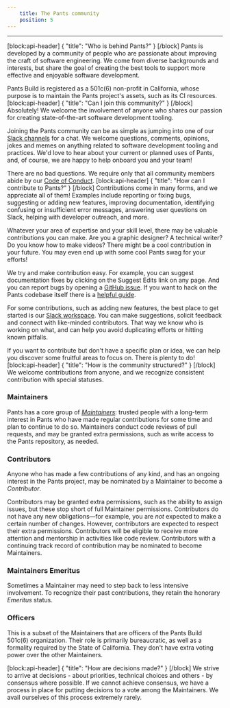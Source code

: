 ```yaml
---
    title: The Pants community
    position: 5
---
```




---

[block:api-header]
{
  "title": "Who is behind Pants?"
}
[/block]
Pants is developed by a community of people who are passionate about improving the craft of software engineering.  We come from diverse backgrounds and interests, but share the goal of creating the best tools to support more effective and enjoyable software development.

 Pants Build is registered as a 501c(6) non-profit in California, whose purpose is to maintain the Pants project's assets, such as its CI resources.
[block:api-header]
{
  "title": "Can I join this community?"
}
[/block]
Absolutely! We welcome the involvement of anyone who shares our passion for creating state-of-the-art software development tooling.

Joining the Pants community can be as simple as jumping into one of our [Slack channels](doc:getting-help) for a chat. We welcome questions, comments, opinions, jokes and memes on anything related to software development tooling and practices. We'd love to hear about your current or planned uses of Pants, and, of course, we are happy to help onboard you and your team!
 
There are no bad questions. We require only that all community members abide by our [Code of Conduct](doc:code-of-conduct).
[block:api-header]
{
  "title": "How can I contribute to Pants?"
}
[/block]
Contributions come in many forms, and we appreciate all of them! Examples include reporting or fixing bugs, suggesting or adding new features, improving documentation, identifying confusing or insufficient error messages, answering user questions on Slack, helping with developer outreach, and more. 

Whatever your area of expertise and your skill level, there may be valuable contributions you can make.  Are you a graphic designer? A technical writer? Do you know how to make videos? There might be a cool contribution in your future. You may even end up with some cool Pants swag for your efforts!

We try and make contribution easy. For example, you can suggest documentation fixes by clicking on the Suggest Edits link on any page. And you can report bugs by opening a [GitHub issue](https://github.com/pantsbuild/pants/issues). If you want to hack on the Pants codebase itself there is a [helpful guide](doc:contributor-overview).

For some contributions, such as adding new features, the best place to get started is our [Slack workspace](doc:getting-started). You can make suggestions, solicit feedback and connect with like-minded contributors. That way we know who is working on what, and can help you avoid duplicating efforts or hitting known pitfalls.

If you want to contribute but don't have a specific plan or idea, we can help you discover some fruitful areas to focus on. There is plenty to do!
[block:api-header]
{
  "title": "How is the community structured?"
}
[/block]
We welcome contributions from anyone, and we recognize consistent contribution with special statuses.

### Maintainers

Pants has a core group of [*Maintainers*](doc:maintainers): trusted people with a long-term interest in Pants who have made regular contributions for some time and plan to continue to do so.   Maintainers conduct code reviews of pull requests, and may be granted extra permissions, such as write access to the Pants repository, as needed. 

### Contributors

Anyone who has made a few contributions of any kind, and has an ongoing interest in the Pants project, may be nominated by a Maintainer to become a *Contributor*. 

Contributors may be granted extra permissions, such as the ability to assign issues, but these stop short of full Maintainer permissions. Contributors do not have any new obligations—for example, you are _not_ expected to make a certain number of changes. However, contributors are expected to respect their extra permissions. Contributors will be eligible to receive more attention and mentorship in activities like code review. Contributors with a continuing track record of contribution may be nominated to become Maintainers.

### Maintainers Emeritus

Sometimes a Maintainer may need to step back to less intensive involvement. To recognize their past contributions, they retain the honorary *Emeritus* status.

### Officers

This is a subset of the Maintainers that are officers of the Pants Build 501c(6) organization. Their role is primarily bureaucratic, as well as a formality required by the State of California. They don't have extra voting power over the other Maintainers.


[block:api-header]
{
  "title": "How are decisions made?"
}
[/block]
We strive to arrive at decisions - about priorities, technical choices and others - by consensus where possible. If we cannot achieve consensus, we have a process in place for putting decisions to a vote among the Maintainers. We avail ourselves of this process extremely rarely.
